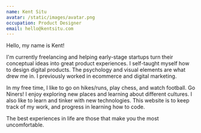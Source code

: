 ```yaml
---
name: Kent Situ
avatar: /static/images/avatar.png
occupation: Product Designer
email: hello@kentsitu.com
---
```


Hello, my name is Kent!

I'm currently freelancing and helping early-stage startups turn their conceptual ideas into great product experiences. I self-taught myself how to design digital products. The psychology and visual elements are what drew me in. I previously worked in ecommerce and digital marketing.

In my free time, I like to go on hikes/runs, play chess, and watch football. Go Niners! I enjoy exploring new places and learning about different cultures. I also like to learn and tinker with new technologies. This website is to keep track of my work, and progress in learning how to code.

The best experiences in life are those that make you the most uncomfortable.
